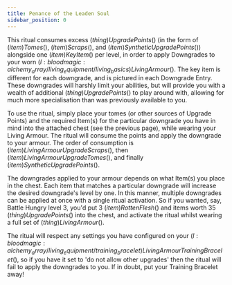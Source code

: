 ```yaml
---
title: Penance of the Leaden Soul
sidebar_position: 0
---
```



This ritual consumes excess $(thing)Upgrade Points$() (in the form of $(item)Tomes$(), $(item)Scraps$(), and $(item)Synthetic Upgrade Points$()) alongside one  $(item)Key Item$() per level, in order to apply Downgrades to your worn $(l:bloodmagic:alchemy_array/living_equipment/living_basics)Living Armour$(). The key item is different for each downgrade, and is pictured in each Downgrade Entry. These downgrades will harshly limit your abilities, but will provide you with a wealth of additional $(thing)Upgrade Points$() to play around with, allowing for much more specialisation than was previously available to you.

To use the ritual, simply place your tomes (or other sources of Upgrade Points) and the required Item(s) for the particular downgrade you have in mind into the attached chest (see the previous page), while wearing your Living Armour. The ritual will consume the points and apply the downgrade to your armour. The order of consumption is $(item)Living Armour Upgrade Scraps$(), then $(item)Living Armour Upgrade Tomes$(), and finally $(item)Synthetic Upgrade Points$().

The downgrades applied to your armour depends on what Item(s) you place in the chest. Each item that matches a particular downgrade will increase the desired downgrade's level by one. In this manner, multiple downgrades can be applied at once with a single ritual activation. So if you wanted, say, Battle Hungry level 3, you'd put 3 $(item)Rotten Flesh$() and items worth 35 $(thing)Upgrade Points$() into the chest, and activate the ritual whilst wearing a full set of $(thing)Living Armour$().

The ritual will respect any settings you have configured on your $(l:bloodmagic:alchemy_array/living_equipment/training_bracelet)Living Armour Training Bracelet$(), so if you have it set to 'do not allow other upgrades' then the ritual will fail to apply the downgrades to you. If in doubt, put your Training Bracelet away!

